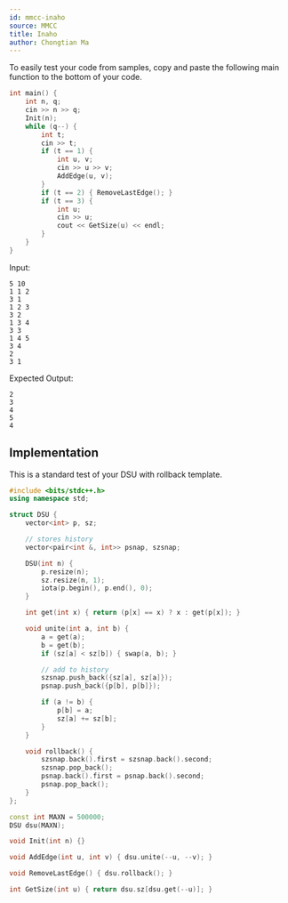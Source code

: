 ```yaml
---
id: mmcc-inaho
source: MMCC
title: Inaho
author: Chongtian Ma
---
```


<Info title="Samples">
To easily test your code from samples, copy and paste the following main function to the bottom of your code.

<LanguageSection>

<CPPSection>

```cpp
int main() {
	int n, q;
	cin >> n >> q;
	Init(n);
	while (q--) {
		int t;
		cin >> t;
		if (t == 1) {
			int u, v;
			cin >> u >> v;
			AddEdge(u, v);
		}
		if (t == 2) { RemoveLastEdge(); }
		if (t == 3) {
			int u;
			cin >> u;
			cout << GetSize(u) << endl;
		}
	}
}
```

Input:
```
5 10
1 1 2
3 1
1 2 3
3 2
1 3 4
3 3
1 4 5
3 4
2
3 1
```

Expected Output:
```
2
3
4
5
4
```
</CPPSection>

</LanguageSection>
</Info>

## Implementation

This is a standard test of your DSU with rollback template.

<LanguageSection>

<CPPSection>

```cpp
#include <bits/stdc++.h>
using namespace std;

struct DSU {
	vector<int> p, sz;

	// stores history
	vector<pair<int &, int>> psnap, szsnap;

	DSU(int n) {
		p.resize(n);
		sz.resize(n, 1);
		iota(p.begin(), p.end(), 0);
	}

	int get(int x) { return (p[x] == x) ? x : get(p[x]); }

	void unite(int a, int b) {
		a = get(a);
		b = get(b);
		if (sz[a] < sz[b]) { swap(a, b); }

		// add to history
		szsnap.push_back({sz[a], sz[a]});
		psnap.push_back({p[b], p[b]});

		if (a != b) {
			p[b] = a;
			sz[a] += sz[b];
		}
	}

	void rollback() {
		szsnap.back().first = szsnap.back().second;
		szsnap.pop_back();
		psnap.back().first = psnap.back().second;
		psnap.pop_back();
	}
};

const int MAXN = 500000;
DSU dsu(MAXN);

void Init(int n) {}

void AddEdge(int u, int v) { dsu.unite(--u, --v); }

void RemoveLastEdge() { dsu.rollback(); }

int GetSize(int u) { return dsu.sz[dsu.get(--u)]; }
```

</CPPSection>

</LanguageSection>
